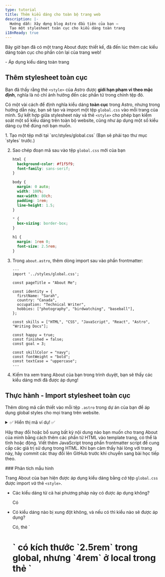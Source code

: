 ```yaml
---
type: tutorial
title: Thêm kiểu dáng cho toàn bộ trang web
description: |-
  Hướng dẫn: Xây dựng blog Astro đầu tiên của bạn —
  Tạo một stylesheet toàn cục cho kiểu dáng toàn trang
i18nReady: true
---
```


Bây giờ bạn đã có một trang About được thiết kế, đã đến lúc thêm các kiểu dáng toàn cục cho phần còn lại của trang web!

<PreCheck>
  - Áp dụng kiểu dáng toàn trang
</PreCheck>

## Thêm stylesheet toàn cục

Bạn đã thấy rằng thẻ `<style>` của Astro được **giới hạn phạm vi theo mặc định**, nghĩa là nó chỉ ảnh hưởng đến các phần tử trong chính tệp đó.

Có một vài cách để định nghĩa kiểu dáng **toàn cục** trong Astro, nhưng trong hướng dẫn này, bạn sẽ tạo và import một tệp `global.css` vào mỗi trang của mình. Sự kết hợp giữa stylesheet này và thẻ `<style>` cho phép bạn kiểm soát một số kiểu dáng trên toàn bộ website, cũng như áp dụng một số kiểu dáng cụ thể đúng nơi bạn muốn.

<Steps>
1. Tạo một tệp mới tại `src/styles/global.css` (Bạn sẽ phải tạo thư mục `styles` trước.)

2. Sao chép đoạn mã sau vào tệp `global.css` mới của bạn

    ```css title="src/styles/global.css"
    html {
      background-color: #f1f5f9;
      font-family: sans-serif;
    }

    body {
      margin: 0 auto;
      width: 100%;
      max-width: 80ch;
      padding: 1rem;
      line-height: 1.5;
    }

    * {
      box-sizing: border-box;
    }

    h1 {
      margin: 1rem 0;
      font-size: 2.5rem;
    }
    ```

3. Trong `about.astro`, thêm dòng import sau vào phần frontmatter:

    ```astro title="src/pages/about.astro" ins={2}
    ---
    import '../styles/global.css';

    const pageTitle = "About Me";

    const identity = {
      firstName: "Sarah",
      country: "Canada",
      occupation: "Technical Writer",
      hobbies: ["photography", "birdwatching", "baseball"],
    };

    const skills = ["HTML", "CSS", "JavaScript", "React", "Astro", "Writing Docs"];

    const happy = true;
    const finished = false;
    const goal = 3;

    const skillColor = "navy";
    const fontWeight = "bold";
    const textCase = "uppercase";
    ---
    ```

4. Kiểm tra xem trang About của bạn trong trình duyệt, bạn sẽ thấy các kiểu dáng mới đã được áp dụng!
</Steps>

<Box icon="puzzle-piece">

## Thực hành - Import stylesheet toàn cục

Thêm dòng mã cần thiết vào mỗi tệp `.astro` trong dự án của bạn để áp dụng global styles cho mọi trang trên website.

<details>
<summary>✅ Hiển thị mã ví dụ! ✅</summary>

Thêm dòng import sau vào hai tệp trang còn lại: `src/pages/index.astro` và `src/pages/blog.astro`

```astro title="src/pages/index.astro" ins={2}
---
import '../styles/global.css';
---
```
</details>
</Box>

Hãy thay đổi hoặc bổ sung bất kỳ nội dung nào bạn muốn cho trang About của mình bằng cách thêm các phần tử HTML vào template trang, có thể là tĩnh hoặc động. Viết thêm JavaScript trong phần frontmatter script để cung cấp các giá trị sử dụng trong HTML. Khi bạn cảm thấy hài lòng với trang này, hãy commit các thay đổi lên GitHub trước khi chuyển sang bài học tiếp theo.

<Box icon="question-mark">
### Phân tích mẫu hình

Trang About của bạn hiện được áp dụng kiểu dáng bằng *cả* tệp `global.css` được import *và* thẻ `<style>`.

- Các kiểu dáng từ cả hai phương pháp này có được áp dụng không?

    <p>
      <Spoiler>Có</Spoiler>
    </p>

- Có kiểu dáng nào bị xung đột không, và nếu có thì kiểu nào sẽ được áp dụng?

    <p>
      <Spoiler>Có, thẻ `<h1>` có kích thước `2.5rem` trong global, nhưng `4rem` ở local trong thẻ `<style>`. Quy tắc local `4rem` sẽ được áp dụng cho trang About.</Spoiler>
    </p>

- Hãy mô tả cách `global.css` và thẻ `<style>` phối hợp với nhau.

    <p>
      <Spoiler>Khi có xung đột giữa các kiểu dáng được định nghĩa trong global và trong thẻ `<style>` cục bộ của một trang, thì kiểu cục bộ sẽ ghi đè kiểu global. (Tuy nhiên vẫn còn những yếu tố khác, vì vậy bạn luôn cần kiểm tra trực quan website để đảm bảo các kiểu dáng được áp dụng đúng!)</Spoiler>
    </p>

- Làm thế nào để bạn quyết định nên khai báo một kiểu trong tệp `global.css` hay trong thẻ `<style>`?

    <p>
      <Spoiler>Nếu bạn muốn kiểu dáng áp dụng cho toàn bộ website, hãy dùng tệp `global.css`. Nếu bạn chỉ muốn kiểu dáng áp dụng cho một trang `.astro` duy nhất mà không ảnh hưởng đến các phần tử khác, hãy dùng thẻ `<style>`.</Spoiler>
    </p>

</Box>



<Box icon="check-list">
## Danh sách kiểm tra

<Checklist>
- [ ] Tôi có thể thêm các kiểu dáng CSS toàn cục bằng cách import tệp `.css`.
</Checklist>
</Box>

### Tài nguyên
- [So sánh cú pháp Astro và JSX](/vi/reference/astro-syntax/#differences-between-astro-and-jsx)

- [Thẻ `<style>` của Astro](/vi/guides/styling/#styling-in-astro)

- [Biến CSS trong Astro](/vi/guides/styling/#css-variables)